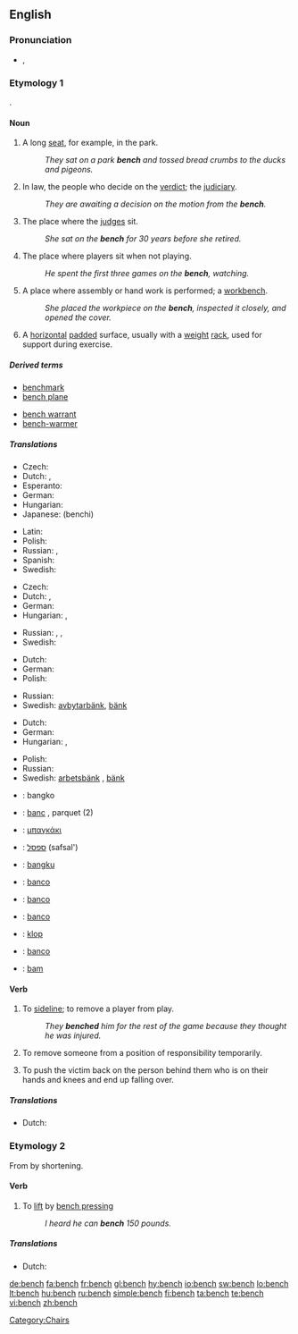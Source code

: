 {{wikipedia}}
==English==

===Pronunciation===
* {{IPA|/bɛntʃ/}}, {{SAMPA|/bEntS/}}
*: {{audio|en-us-bench.ogg|Audio (US)}}
*: {{rhymes|ɛntʃ}}

===Etymology 1===
{{etyl|ang}} {{term|benc|benċ|lang=ang}}.

====Noun====
{{en-noun|es}}

# A long [[seat]], for example, in the park.
#: ''They sat on a park '''bench''' and tossed bread crumbs to the ducks and pigeons.''
# In law, the people who decide on the [[verdict]]; the [[judiciary]].
#: ''They are awaiting a decision on the motion from the '''bench'''.''
# {{context|legal|figurative}} The place where the [[judge]]s sit.
#: ''She sat on the '''bench''' for 30 years before she retired.''
# {{sports}} The place where players sit when not playing.
#: ''He spent the first three games on the '''bench''', watching.''
# A place where assembly or hand work is performed; a [[workbench]].
#: ''She placed the workpiece on the '''bench''', inspected it closely, and opened the cover.''
# {{weightlifting}} A [[horizontal]] [[pad]]ded surface, usually with a [[weight]] [[rack]], used for support during exercise.

=====Derived terms=====
{{rel-top|terms derived from bench (noun)}}
* [[benchmark]]
* [[bench plane]]
{{rel-mid}}
* [[bench warrant]]
* [[bench-warmer]]
{{rel-bottom}}

=====Translations=====
{{trans-top|long seat in the park}}
* Czech: {{t-|cs|lavička|f}}
* Dutch: {{t+|nl|bank|f}}, {{t|nl|zitbank|f}}
* Esperanto: {{t-|eo|benko|xs=Esperanto}}
* German: {{t+|de|Bank|f}}
* Hungarian: {{t+|hu|pad}}
* Japanese: {{t+|ja|ベンチ|sc=Jpan}} (benchi)
{{trans-mid}}
* Latin: {{t-|la|subsellium|n}}
* Polish: {{t+|pl|ławka|f}}
* Russian: {{t+|ru|скамейка|f|tr=skam'éjka|sc=Cyrl}}, {{t+|ru|скамья|f|tr=skam'já|sc=Cyrl}}
* Spanish: {{t+|es|banco|m}}
* Swedish: {{t+|sv|bänk|c}}
{{trans-bottom}}

{{trans-top|long seat at a table}}
* Czech: {{t-|cs|lavice|f}}
* Dutch: {{t+|nl|bank|f}}, {{t|nl|zitbank|f}}
* German: {{t+|de|Bank|f}}
* Hungarian: {{t-|hu|ülőpad}}, {{t-|hu|lóca}}
{{trans-mid}}
* Russian: {{t+|ru|скамейка|f|tr=skam'éjka|sc=Cyrl}}, {{t+|ru|скамья|f|tr=skam'já|sc=Cyrl}}, {{t+|ru|лавка|f|tr=lávka|sc=Cyrl}}
* Swedish: {{t+|sv|bänk|c}}
{{trans-bottom}}

{{trans-top|where players of a sport sit}}
* Dutch: {{t+|nl|bank|f}}
* German: {{t+|de|Bank|f}}
* Polish: {{t+|pl|ławka|f}}
{{trans-mid}}
* Russian: {{t|ru|скамейка запасных|f|tr=skam'éjka zapasnýχ|sc=Cyrl}}
* Swedish: [[avbytarbänk]]{{c}}, [[bänk]] {{c}}
{{trans-bottom}}

{{trans-top|workbench}}
* Dutch: {{t|nl|werkbank|f}}
* German: {{t+|de|Werkbank|f}}
* Hungarian: {{t|hu|munkapad}}, {{t|hu|munkaasztal}}
{{trans-mid}}
* Polish: {{t+|pl|stół|m}}
* Russian: {{t+|ru|верстак|m|tr=v'ersták|sc=Cyrl}}
* Swedish: [[arbetsbänk]] {{c}}, [[bänk]] {{c}}
{{trans-bottom}}

{{checktrans-top}}
<!--for (1) unless stated-->
* {{ttbc|Filipino}}: bangko
* {{ttbc|French}}: [[banc]] {{m}}, parquet {{m}} (2)
* {{ttbc|Greek}}: [[μπαγκάκι]]
* {{ttbc|Hebrew}}: [[ספסל]] (safsal')
* {{ttbc|Indonesian}}: [[bangku]]
* {{ttbc|Interlingua}}: [[banco]]
{{trans-mid}}
* {{ttbc|Italian}}: [[banco]]
* {{ttbc|Portuguese}}: [[banco]] {{m}}
* {{ttbc|Slovene}}: [[klop]]
* {{ttbc|Spanish}}: [[banco]]
* {{ttbc|Volapük}}: [[bam]]
{{checktrans-bottom}}

====Verb====
{{en-verb|bench|es}}

# {{transitive|sports}} To [[sideline]]; to remove a player from play.
#: ''They '''benched''' him for the rest of the game because they thought he was injured.''
# {{transitive|figurative}} To remove someone from a position of responsibility temporarily.
# {{slang}} To push the victim back on the person behind them who is on their hands and knees and end up falling over.

=====Translations=====
{{trans-top|sideline a player}}
* Dutch: {{t-|nl|naar de zijlijn verwijzen}}
{{trans-mid}}
{{trans-bottom}}

===Etymology 2===
From {{term|bench press|lang=en}} by shortening.

====Verb====
{{en-verb|bench|es}}

# {{transitive|weightlifting}} To [[lift]] by [[bench press]]ing
#: ''I heard he can '''bench''' 150 pounds.''

=====Translations=====
{{trans-top|lift}}
* Dutch: {{t|nl|opdrukken}}
{{trans-mid}}
{{trans-bottom}}

[[Category:Chairs]]

[[de:bench]]
[[fa:bench]]
[[fr:bench]]
[[gl:bench]]
[[hy:bench]]
[[io:bench]]
[[sw:bench]]
[[lo:bench]]
[[lt:bench]]
[[hu:bench]]
[[ru:bench]]
[[simple:bench]]
[[fi:bench]]
[[ta:bench]]
[[te:bench]]
[[vi:bench]]
[[zh:bench]]